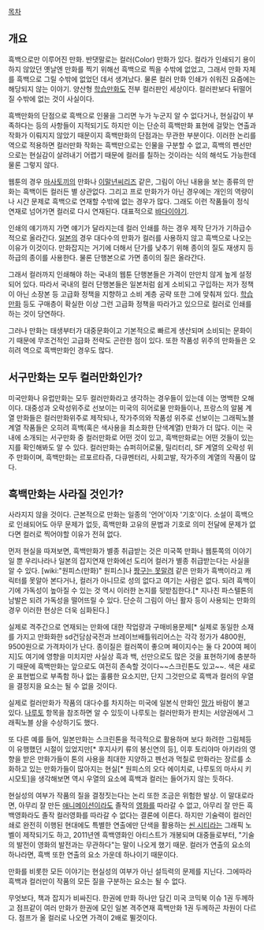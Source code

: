 [[목차]]

== 개요 ==
흑백으로만 이루어진 만화. 반댓말로는 컬러(Color) 만화가 있다. 컬라가 인쇄되기 용이하지 않았던 옛날엔 만화를 찍기 위해선 흑백으로 찍을 수밖에 없었고, 그래서 만화 자체를 흑백으로 그릴 수밖에 없었던 데서 생겨났다. 물론 컬러 만화 인쇄가 쉬워진 요즘에는 해당되지 않는 이야기. 양산형 [[학습만화]]도 전부 컬러판인 세상이다.  컬러판보다 뒤떨어질 수밖에 없는 것이 사실이다.

흑백만화의 단점으로 흑백으로 인물을 그리면 누가 누군지 알 수 없다거나, 현실감이 부족하다는 등의 사항들이 지적되기도 하지만 이는 단순히 흑백만화 표현에 걸맞는 연출과 작화가 이뤄지지 않았기 때문이지 흑백만화의 단점과는 무관한 부분이다. 이러한 논리를 역으로 적용하면 컬러만화 작화는 흑백만으로는 인물을 구분할 수 없고, 흑백의 펜선만으로는 현실감이 살려내기 어렵기 때문에 컬러를 칠하는 것이라는 식의 해석도 가능한데 물론 그렇지 않다. 

웹툰의 경우 [[마사토끼]]의 만화나 [[이말년씨리즈]] 같은, 그림이 아닌 내용을 보는 종류의 만화는 흑백이든 컬러든 별 상관없다. 그리고 프로 만화가가 아닌 경우에는 개인의 역량이나 시간 문제로 흑백으로 연재할 수밖에 없는 경우가 많다. 그래도 이런 작품들이 정식 연재로 넘어가면 컬러로 다시 연재된다. 대표적으로 [[바다이야기]].

인쇄의 얘기까지 가면 얘기가 달라지는데 컬러 인쇄를 하는 경우 제작 단가가 기하급수적으로 올라간다. [[일본]]의 경우 대다수의 만화가 컬러를 사용하지 않고 흑백으로 나오는 이유가 이것이다. 만화잡지는 거기에 더해서 단가를 낮추기 위해 종이의 질도 재생지 등 하급의 종이를 사용한다. 물론 단행본으로 가면 종이의 질은 올라간다.

그래서 컬러까지 인쇄해야 하는 국내의 웹툰 단행본들은 가격이 만만치 않게 높게 설정되어 있다. 따라서 국내의 컬러 단행본들은 일본처럼 쉽게 소비되고 구입하는 저가 정책이 아닌 소장본 등 고급화 정책을 지향하고 소비 계층 공략 또한 그에 맞춰져 있다. [[학습만화]] 등도 구매층이 확실한 이상 그런 고급화 정책을 따라가고 있으므로 컬러로 인쇄를 하는 것이 당연하다. 

그러나 만화는 태생부터가 대중문화이고 기본적으로 빠르게 생산되며 소비되는 문화이기 때문에 무조건적인 고급화 전략도 곤란한 점이 있다. 또한 작품성 위주의 만화들은 오히려 역으로 흑백만화인 경우도 많다.

== 서구만화는 모두 컬러만화인가? ==
미국만화나 유럽만화는 모두 컬러만화라고 생각하는 경우들이 있는데 이는 명백한 오해이다. 대중성과 오락성위주로 선보이는 미국의 히어로물 만화들이나, 프랑스의 알붐 계열 만화들은 컬러만화위주로 제작되나, 작가주의와 작품성 위주로 선보이는 그래픽노블 계열 작품들은 오히려 흑백(혹은 색사용을 최소화한 단색계열) 만화가 더 많다. 
이는 국내에 소개되는 서구만화 중 컬러만화로 어떤 것이 있고, 흑백만화로는 어떤 것들이 있는지를 확인해봐도 알 수 있다. 컬러만화는 슈퍼히어로물, 밀리터리, SF 계열의 오락성 위주 만화이며, 흑백만화는 르포르타쥬, 다큐멘터리, 사회고발, 작가주의 계열의 작품이 많다. 

== 흑백만화는 사라질 것인가? ==
사라지지 않을 것이다. 근본적으로 만화는 일종의 '언어'이자 '기호'이다. 소설이 흑백으로 인쇄되어도 아무 문제가 없듯, 흑백만화 고유의 문법과 기호로 의미 전달에 문제가 없다면 컬러로 찍어야할 이유가 전혀 없다. 

먼저 현실을 따져보면, 흑백만화가 별종 취급받는 것은 미국쪽 만화나 웹툰쪽의 이야기일 뿐 우리나라나 일본의 잡지연재 만화에선 도리어 컬러가 별종 취급받는다는 사실을 알 수 있다. [wiki:"원피스(만화)" 원피스]나 [[짱구는 못말려]] 같은 만화가 흑백이라고 캐릭터를 못알아 본다거나, 컬러가 아니므로 성의 없다고 여기는 사람은 없다. 되려 흑백이기에 가독성이 높아질 수 있는 것 역시 이러한 논지를 뒷받침한다.[* 지나친 파스텔톤의 남발은 되려 가독성을 떨어뜨릴 수 있다. 단순히 그림이 아닌 활자 등이 사용되는 만화의 경우 이러한 현상은 더욱 심화된다.]

실제로 격주간으로 연재되는 만화에 대한 작업량과 구매비용문제[* 실제로 동일한 소재를 가지고 만화화한 sd건담삼국전과 브레이브배틀워리어스는 각각 정가가 4800원, 9500원으로 가격차이가 난다. 종이질은 컬러쪽이 좋으며 페이지수는 둘 다 200여 페이지]도 여기에 영향을 미치지만 사실상 흑과 백, 선만으로도 많은 것을 표현하기에 충분하기 때문에 흑백만화는 앞으로도 여전히 존속할 것이다~~스크린톤도 있고~~. 색은 새로운 표현법으로 부족함 하나 없는 훌륭한 요소지만, 단지 그것만으로 흑백과 컬러의 우열을 결정지을 요소는 될 수 없을 것이다.

실제로 컬러만화가 작품의 대다수를 차지하는 미국에 일본식 만화인 [[망가]] 바람이 불고 있다. [[나루토]] 항목을 참조하면 알 수 있듯이 나루토는 컬러만화가 판치는 서양권에서 그래픽노블 상을 수상하기도 했다.

또 다른 예를 들어, 일본만화는 스크린톤을 적극적으로 활용하며 보다 화려한 그림체등이 유행했던 시절이 있었지만[* 후지사키 류의 봉신연의 등], 이후 토리야마 아키라의 영향을 받은 만화가들이 톤의 사용을 최대한 지양하고 펜선과 먹칠로 만화라는 장르를 소화하고 있는 만화가들이 많아지는 현실[* 원피스의 오다 에이치로, 나루토의 마사시 키시모토]을 생각해보면 역시 우열의 요소에 흑백과 컬러는 들어가지 않는 듯하다.

현실성의 여부가 작품의 질을 결정짓는다는 논리 또한 조금은 위험한 발상. 이 말대로라면, 아무리 잘 만든 [[애니메이션]]이라도 졸작의 [[영화]]를 따라갈 수 없고, 아무리 잘 만든 흑백영화라도 졸작 컬러영화를 따라갈 수 없다는 결론에 이른다. 하지만 기술력이 컬러인쇄로 완전히 이행된 현대에도 특별한 연출에만 단색을 활용하는 [[씬 시티]]라는 그래픽 노벨이 제작되기도 하고, 2011년엔 흑백영화인 아티스트가 개봉되며 대중들로부터, "기술의 발전이 영화의 발전과는 무관하다"는 말이 나오게 했기 때문. 컬러가 연출의 요소의 하나라면, 흑백 또한 연출의 요소 가운데 하나이기 때문이다.

만화를 비롯한 모든 이야기는 현실성의 여부가 아닌 설득력의 문제를 지닌다. 그에따라 흑백과 컬러만이 작품의 모든 질을 구분하는 요소는 될 수 없다.

무엇보다, 책과 잡지가 비싸진다. 한권에 만화 하나만 담긴 미국 코믹북 이슈 1권 두께하고 점프같이 여러 만화가 한권에 모인 일본 격주연재 흑백만화 1권 두께하곤 차원이 다르다. 점프가 올 컬러로 나오면 가격이 2배로 뛸것이다.

